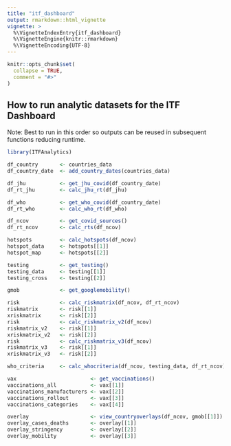 ```yaml
---
title: "itf_dashboard"
output: rmarkdown::html_vignette
vignette: >
  %\VignetteIndexEntry{itf_dashboard}
  %\VignetteEngine{knitr::rmarkdown}
  %\VignetteEncoding{UTF-8}
---
```


```r
knitr::opts_chunk$set(
  collapse = TRUE,
  comment = "#>"
)
```

## How to run analytic datasets for the ITF Dashboard

Note: Best to run in this order so outputs can be reused in subsequent functions reducing runtime.

```r
library(ITFAnalytics)

df_country       <- countries_data 
df_country_date  <- add_country_dates(countries_data)

df_jhu           <- get_jhu_covid(df_country_date) 
df_rt_jhu        <- calc_jhu_rt(df_jhu) 

df_who           <- get_who_covid(df_country_date) 
df_rt_who        <- calc_who_rt(df_who) 

df_ncov          <- get_covid_sources() 
df_rt_ncov       <- calc_rts(df_ncov) 

hotspots         <- calc_hotspots(df_ncov) 
hotspot_data     <- hotspots[[1]] 
hotspot_map      <- hotspots[[2]] 

testing          <- get_testing()  
testing_data     <- testing[[1]] 
testing_cross    <- testing[[2]] 

gmob             <- get_googlemobility()

risk             <- calc_riskmatrix(df_ncov, df_rt_ncov) 
riskmatrix       <- risk[[1]] 
xriskmatrix      <- risk[[2]] 
risk             <- calc_riskmatrix_v2(df_ncov)  
riskmatrix_v2    <- risk[[1]] 
xriskmatrix_v2   <- risk[[2]] 
risk             <- calc_riskmatrix_v3(df_ncov)  
riskmatrix_v3    <- risk[[1]] 
xriskmatrix_v3   <- risk[[2]] 

who_criteria     <- calc_whocriteria(df_ncov, testing_data, df_rt_ncov) 

vax                        <- get_vaccinations()            
vaccinations_all           <- vax[[1]]  
vaccinations_manufacturers <- vax[[2]]  
vaccinations_rollout       <- vax[[3]]   
vaccinations_categories    <- vax[[4]]  

overlay                    <- view_countryoverlays(df_ncov, gmob[[1]])  
overlay_cases_deaths       <- overlay[[1]]  
overlay_stringency         <- overlay[[2]]  
overlay_mobility           <- overlay[[3]]  
```
